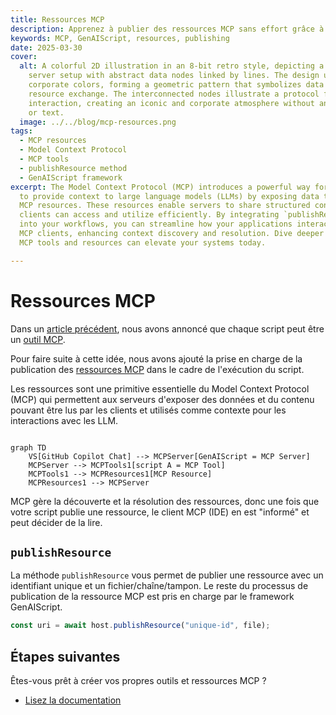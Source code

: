 ```yaml
---
title: Ressources MCP
description: Apprenez à publier des ressources MCP sans effort grâce à GenAIScript.
keywords: MCP, GenAIScript, resources, publishing
date: 2025-03-30
cover:
  alt: A colorful 2D illustration in an 8-bit retro style, depicting a stylized
    server setup with abstract data nodes linked by lines. The design uses five
    corporate colors, forming a geometric pattern that symbolizes data and
    resource exchange. The interconnected nodes illustrate a protocol for
    interaction, creating an iconic and corporate atmosphere without any people
    or text.
  image: ../../blog/mcp-resources.png
tags:
  - MCP resources
  - Model Context Protocol
  - MCP tools
  - publishResource method
  - GenAIScript framework
excerpt: The Model Context Protocol (MCP) introduces a powerful way for scripts
  to provide context to large language models (LLMs) by exposing data through
  MCP resources. These resources enable servers to share structured content that
  clients can access and utilize efficiently. By integrating `publishResource`
  into your workflows, you can streamline how your applications interact with
  MCP clients, enhancing context discovery and resolution. Dive deeper into how
  MCP tools and resources can elevate your systems today.

---
```



<BlogNarration />

# Ressources MCP

Dans un [article précédent](../../blog/scripts-as-mcp-tools/),
nous avons annoncé que chaque script peut être un [outil MCP](https://modelcontextprotocol.io/docs/concepts/tools).

Pour faire suite à cette idée, nous avons ajouté la prise en charge de la publication des [ressources MCP](https://modelcontextprotocol.io/docs/concepts/resources)
dans le cadre de l'exécution du script.

Les ressources sont une primitive essentielle du Model Context Protocol (MCP)
qui permettent aux serveurs d'exposer des données et du contenu pouvant être lus par les clients et utilisés comme contexte pour les interactions avec les LLM.

```mermaid

graph TD
    VS[GitHub Copilot Chat] --> MCPServer[GenAIScript = MCP Server]
    MCPServer --> MCPTools1[script A = MCP Tool]
    MCPTools1 --> MCPResources1[MCP Resource]
    MCPResources1 --> MCPServer
```

MCP gère la découverte et la résolution des ressources, donc une fois que votre script publie une ressource,
le client MCP (IDE) en est "informé" et peut décider de la lire.

## `publishResource`

La méthode `publishResource` vous permet de publier une ressource avec un identifiant unique et un fichier/chaîne/tampon.
Le reste du processus de publication de la ressource MCP est pris en charge par le framework GenAIScript.

```js
const uri = await host.publishResource("unique-id", file);
```

## Étapes suivantes

Êtes-vous prêt à créer vos propres outils et ressources MCP ?

* [Lisez la documentation](../../reference/scripts/mcp-server#resources/)
